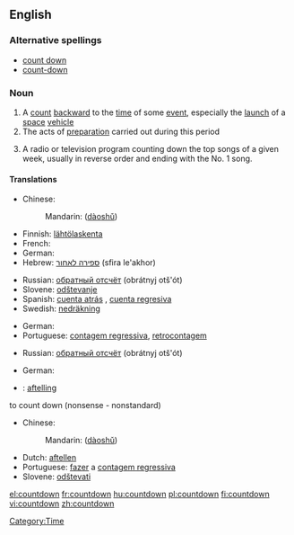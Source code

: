 {{wikipedia}}
==English==

===Alternative spellings===
*[[count down]]
*[[count-down]]

===Noun===
{{en-noun}}

# A [[count]] [[backward]] to the [[time]] of some [[event]], especially the [[launch]] of a [[space]] [[vehicle]]
# The acts of [[preparation]] carried out during this period
# {{slang}} A radio or television program counting down the top songs of a given week, usually in reverse order and ending with the No. 1 song.

====Translations====
{{trans-top|A count backward to the time of some event}}
*Chinese:
*:Mandarin: {{zh-ts|[[倒]][[數]]|[[倒]][[数]]}} ([[dào]][[shǔ]])
*Finnish: [[lähtölaskenta]]
*French: {{t+|fr|compte à rebours|m}}
*German: {{t+|de|Countdown|m}}
*Hebrew: [[ספירה לאחור]] (sfira le'akhor) {{f}}
{{trans-mid}}
*Russian: [[обратный отсчёт]] (obrátnyj otš'ót) {{m}}
*Slovene: [[odštevanje]] {{n}}
*Spanish: [[cuenta atrás]] {{f}} {{italbrac|Spain}}, [[cuenta regresiva]] {{f}} {{italbrac|Latin America}}
*Swedish: [[nedräkning]] {{c}}
{{trans-bottom}}

{{trans-top|The acts of preparation carried out during this period}}
* German: {{t+|de|Zeitkontrolle|f}}
*Portuguese: [[contagem regressiva]], [[retrocontagem]] {{f}}
{{trans-mid}}
*Russian: [[обратный отсчёт]] (obrátnyj otš'ót) {{m}}
{{trans-bottom}}

{{trans-top|A radio or television program counting down the top songs of a given week}}
*German: {{t+|de|Countdown|m}}
{{trans-mid}}
{{trans-bottom}}

{{checktrans-top}}
*{{ttbc|Dutch}}: [[aftelling]] {{f}}
{{trans-mid}}

;to count down (nonsense - nonstandard)
*Chinese:
*:Mandarin: {{zh-ts|[[倒]][[數]]|[[倒]][[数]]}} ([[dào]][[shǔ]])
*Dutch: [[aftellen]]
*Portuguese: [[fazer]] a [[contagem regressiva]]
*Slovene: [[odštevati]]
{{trans-bottom}}

[[Category:Time]]

[[el:countdown]]
[[fr:countdown]]
[[hu:countdown]]
[[pl:countdown]]
[[fi:countdown]]
[[vi:countdown]]
[[zh:countdown]]